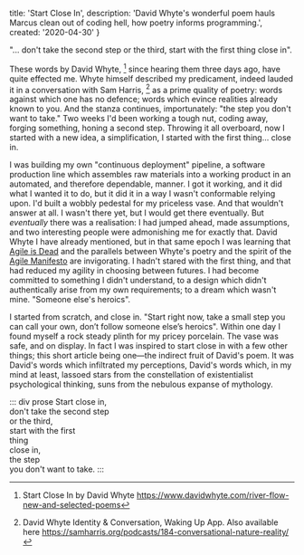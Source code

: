   title: 'Start Close In',
  description: 'David Whyte\'s wonderful poem hauls Marcus clean out of coding hell, how poetry informs programming.',
  created: '2020-04-30'
}

"... don't take the second step or the third, start with the first thing close in".

These words by David Whyte, [^1] since hearing them three days ago, have quite effected me.
Whyte himself described my predicament, indeed lauded it in a conversation with Sam Harris, [^2] as a prime quality of poetry:
words against which one has no defence;
words which evince realities already known to you.
And the stanza continues, importunately: "the step you don't want to take."
Two weeks I'd been working a tough nut, coding away, forging something, honing a second step.
Throwing it all overboard, now I started with a new idea, a simplification, I started with the first thing... close in.

I was building my own "continuous deployment" pipeline, a software production line which assembles raw materials into a working product in an automated, and therefore dependable, manner.
I got it working, and it did what I wanted it to do, but it did it in a way I wasn't conformable relying upon.
I'd built a wobbly pedestal for my priceless vase.
And that wouldn't answer at all.
I wasn't there yet, but I would get there eventually.
But _eventually_ there was a realisation: I had jumped ahead, made assumptions, and two interesting people were admonishing me for exactly that.
David Whyte I have already mentioned, but in that same epoch I was learning that [Agile is Dead][1] and the parallels between Whyte's poetry and the spirit of the [Agile Manifesto][2] are invigorating.
I hadn't stared with the first thing, and that had reduced my agility in choosing between futures.
I had become committed to something I didn't understand, to a design which didn't authentically arise from my own requirements;
to a dream which wasn't mine. "Someone else's heroics".

I started from scratch, and close in.
"Start right now, take a small step you can call your own, don’t follow someone else’s heroics".
Within one day I found myself a rock steady plinth for my pricey porcelain.
The vase was safe, and on display.
In fact I was inspired to start close in with a few other things;
this short article being one—the indirect fruit of David's poem.
It was David's words which infiltrated my perceptions, David's words which, in my mind at least, lassoed stars from the constellation of existentialist psychological thinking, suns from the nebulous expanse of mythology.

::: div prose
Start close in,  
don't take the second step  
or the third,  
start with the first  
thing  
close in,  
the step  
you don't want to take.
:::

[^1]: Start Close In by David Whyte https://www.davidwhyte.com/river-flow-new-and-selected-poems
[^2]: David Whyte Identity & Conversation, Waking Up App. Also available here https://samharris.org/podcasts/184-conversational-nature-reality/

[1]: https://youtu.be/a-BOSpxYJ9M
[2]: https://agilemanifesto.org/principles.html
